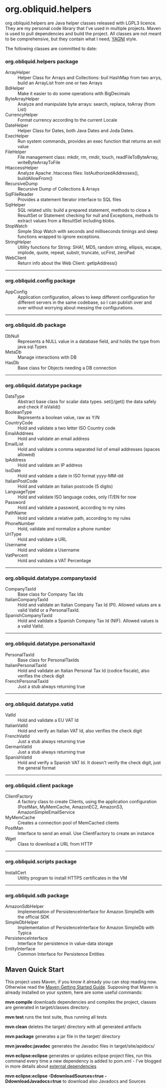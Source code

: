 = org.obliquid.helpers = 

org.obliquid.helpers are Java helper classes released with LGPL3 licence.
They are my personal code library that I've used in multiple projects.
Maven is used to pull dependencies and build the project. All classes are not
meant to be comprehensive, but they contain what I need,
[http://en.wikipedia.org/wiki/You_ain%27t_gonna_need_it YAGNI] style.

The following classes are committed to date:

=== org.obliquid.helpers package ===

;ArrayHelper
: Helper Class for Arrays and Collections: buil HashMap from two arrys, build an ArrayList from one or two Arrays
;BdHelper
: Make it easier to do some operations with BigDecimals
;ByteArrayHelper
: Analyze and manipulate byte arrays: search, replace, toArray (from List)
;CurrencyHelper
: Format currency according to the current Locale
;DateHelper
: Helper Class for Dates, both Java Dates and Joda Dates.
;ExecHelper
: Run system commands, provides an exec function that returns an exit value
;FileHelper
: File management class: mkdir, rm, rmdir, touch, readFileToByteArray, writeByteArrayToFile
;HtaccessHelper
: Analyze Apache .htaccess files: listAuthorizedAddresses(), buildAllowFrom()
;RecursiveDump
: Recursive Dump of Collections & Arrays
;SqlFileReader
: Provides a statement Iterator interface to SQL files
;SqlHelper
: SQL related utils: build a prepared statement, methods to close a ResultSet or Statement checking for null and Exceptions, methods to extract values from a ResultSet including blobs.
;StopWatch 
: Simple Stop Watch with seconds and milliseconds timings and sleep functions wrapped to ignore exceptions.
;StringHelper
: Utility functions for String: SHA1, MD5, random string, ellipsis, escape, implode, quote, repeat, substr, truncate, ucFirst, zeroPad
;WebClient
: Return info about the Web Client: getIpAddress()

----

=== org.obliquid.config package ===

;AppConfig
: Application configuration, allows to keep different configuration for different servers in the same codebase, so I can publish over and over without worrying about messing the configurations.

----

=== org.obliquid.db package ===

;DbNull
: Represents a NULL value in a database field, and holds the type from java.sql.Types
;MetaDb
: Manage interactions with DB
;HasDb
: Base class for Objects needing a DB connection

----

=== org.obliquid.datatype package ===

;DataType
: Abstract base class for scalar data types. set()/get() the data safely and check if isValid()
;BooleanType
: Represents a boolean value, raw as Y/N
;CountryCode
: Hold and validate a two letter ISO Country code
;EmailAddrees
: Hold and validate an email address
;EmailList
: Hold and validate a comma separated list of email addresses (spaces allowed)
;IpAddress
: Hold and validate an IP address
;IsoDate
: Hold and validate a date in ISO format yyyy-MM-dd
;ItalianPostCode
: Hold and validate an Italian postcode (5 digits)
;LanguageType
: Hold and validate ISO language codes, only IT/EN for now
;Password
: Hold and validate a password, according to my rules
;PathName
: Hold and validate a relative path, according to my rules
;PhoneNumber
: Hold, validate and normalize a phone number
;UrlType
: Hold and validate a URL
;Username
: Hold and validate a Username
;VatPercent
: Hold and validate a VAT Percentage

----

=== org.obliquid.datatype.companytaxid ===

;CompanyTaxId
: Base class for Company Tax Ids
;ItalianCompanyTaxId
: Hold and validate an Italian Company Tax Id (PI). Allowed values are a valid VatId or a PersonalTaxId.
;SpanishCompanyTaxId
: Hold and validate a Spanish Company Tax Id (NIF). Allowed values is a valid VatId.

----

=== org.obliquid.datatype.personaltaxid ===

;PersonalTaxId
: Base class for PersonalTaxIds
;ItalianPersonalTaxId
: Hold and validate an Italian Personal Tax Id (codice fiscale), also verifies the check digit
;FrenchPersonalTaxId
: Just a stub always returning true

----

=== org.obliquid.datatype.vatid ===

;VatId
: Hold and validate a EU VAT Id
;ItalianVatId
: Hold and verify an Italian VAT Id, also verifies the check digit
;FrenchVatId
: Just a stub always returning true
;GermanVatId
: Just a stub always returning true
;SpanishVatId
: Hold and verify a Spanish VAT Id. It doesn't verify the check digit, just the general format

----

=== org.obliquid.client package ===

;ClientFactory
: A factory class to create Clients, using the application configuration (PostMan, MyMemCache, AmazonEC2, AmazonS3, AmazonSimpleEmailService
;MyMemCache
: Creates a connection pool of MemCached clients
;PostMan
: Interface to send an email. Use ClientFactory to create an instance
;Wget
: Class to download a URL from HTTP

----

=== org.obliquid.scripts package ===

;InstallCert
: Utility program to install HTTPS certificates in the VM

----

=== org.obliquid.sdb package ===

;AmazonSdbHelper
: Implementation of PersistenceInterface for Amazon SimpleDb with the official SDK
;SimpleDbHelper
: Implementation of PersistenceInterface for Amazon SimpleDb with Typica
;PersistenceInterface
: Interface for persistence in value-data storage
;EntityInterface
: Common Interface for Persistence Entities

== Maven Quick Start ==

This project uses Maven, if you know it already you can stop reading now. Otherwise read the [http://maven.apache.org/guides/getting-started/index.html Maven Getting Started Guide].  Supposing that Maven is already installed on your system, here are some useful commands:

'''mvn compile''' downloads dependencies and compiles the project, classes are generated in
target/classes directory.

'''mvn test''' runs the test suite, thus running all tests

'''mvn clean''' deletes the target/ directory with all generated artifacts

'''mvn package''' generates a jar file in the target/ directory

'''mvn javadoc:javadoc''' generates the Javadoc files in target/site/apidocs/

'''mvn eclipse:eclipse''' generates or updates eclipse project files, run this command every time a new dependency is added to pom.xml - I've blogged in more details about [http://www.stefanolocati.it/blog/?p=917 external dependencies]

'''mvn eclipse:eclipse -DdownloadSources=true  -DdownloadJavadocs=true''' to download also Javadocs and Sources


